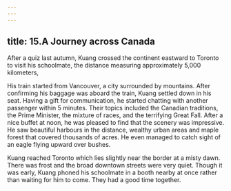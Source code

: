 ```yaml
---
---
---
```

title: 15.A Journey across Canada
---

After a quiz last autumn, Kuang crossed the continent eastward to Toronto to visit his schoolmate, the distance measuring approximately 5,000 kilometers,

His train started from Vancouver, a city surrounded by mountains. After confirming his baggage was aboard the train, Kuang settled down in his seat. Having a gift for communication, he started chatting with another passenger within 5 minutes. Their topics included the Canadian traditions, the Prime Minister, the mixture of races, and the terrifying Great Fall. After a nice buffet at noon, he was pleased to find that the scenery was impressive. He saw beautiful harbours in the distance, wealthy urban areas and maple forest that covered thousands of acres. He even managed to catch sight of an eagle flying upward over bushes.

Kuang reached Toronto which lies slightly near the border at a misty dawn. There was frost and the broad downtown streets were very quiet. Though it was early, Kuang phoned his schoolmate in a booth nearby at once rather than waiting for him to come. They had a good time together.